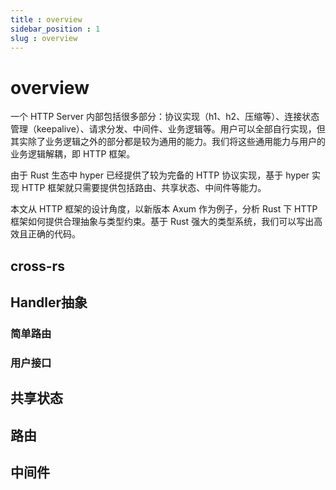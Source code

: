 ```yaml
---
title : overview
sidebar_position : 1
slug : overview
---
```

# overview

一个 HTTP Server 内部包括很多部分：协议实现（h1、h2、压缩等）、连接状态管理（keepalive）、请求分发、中间件、业务逻辑等。用户可以全部自行实现，但其实除了业务逻辑之外的部分都是较为通用的能力。我们将这些通用能力与用户的业务逻辑解耦，即 HTTP 框架。

由于 Rust 生态中 hyper 已经提供了较为完备的 HTTP 协议实现，基于 hyper 实现 HTTP 框架就只需要提供包括路由、共享状态、中间件等能力。

本文从 HTTP 框架的设计角度，以新版本 Axum 作为例子，分析 Rust 下 HTTP 框架如何提供合理抽象与类型约束。基于 Rust 强大的类型系统，我们可以写出高效且正确的代码。

## cross-rs

## Handler抽象

### 简单路由

### 用户接口

## 共享状态

## 路由

## 中间件

